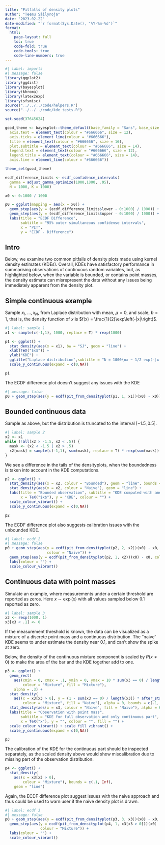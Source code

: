 ```yaml
---
title: "Pitfalls of density plots"
author: "Teemu Säilynoja"
date: "2023-02-22"
date-modified: "`r format(Sys.Date(), '%Y-%m-%d')`"
format:
  html:
    page-layout: full
    toc: true
    code-fold: true
    code-tools: true
    code-line-numbers: true
---
```


```r
#| label: imports
#| message: false
library(ggplot2)
library(ggdist)
library(bayesplot)
library(khroma)
library(latex2exp)
library(sfsmisc)
source("../../../code/helpers.R")
source("../../../code/kde_tests.R")

set.seed(37645624)

good_theme <- bayesplot::theme_default(base_family = "Sans", base_size = 14) + theme(
  axis.text = element_text(colour = "#666666", size = 12),
  axis.ticks = element_line(colour = "#666666"),
  title = element_text(colour = "#666666", size = 16),
  plot.subtitle = element_text(colour = "#666666", size = 14),
  legend.text = element_text(colour = "#666666", size = 12),
  legend.title = element_text(colour = "#666666", size = 14),
  axis.line = element_line(colour = "#666666"))

theme_set(good_theme)
```


```r
ecdf_difference_limits <- ecdf_confidence_intervals(
  gamma = adjust_gamma_optimize(1000,1000, .95),
  N = 1000, K = 1000)

x0 <- 0:1000 / 1000

p0 = ggplot(mapping = aes(x = x0)) +
  geom_step(aes(y = (ecdf_difference_limits$lower - 0:1000) / 1000)) +
  geom_step(aes(y = (ecdf_difference_limits$upper - 0:1000) / 1000)) +
  labs(title = "ECDF Difference",
       subtitle = "95% outer simultaneous confidense intervals",
       x = "PIT",
       y = "ECDF - Difference")

```
## Intro

Below, we examine two common pitfalls of density plots made using kernel density estimates (KDEs).
Overall, KDEs have satisfactory performance in summarising observations of continuous random variables,
but, as highlighted below, when the variable is bounded, or contains point masses, the density estimate
can misrepresent the data without any issues being immediately apparent from the density plot.

## Simple continuous example

Sample $x_1,\dots,x_N$, from Laplace distribution with mean, $\mu = 0$, and scale, $b=1$, that is,
the density function of $x$ is $f(x) = \frac{1}{2}\exp\left(-|x|\right)$.
```r
#| label: sample 1
x1 <- sample(c(-1,1), 1000, replace = T) * rexp(1000)
```

```r
p1 <- ggplot() +
  stat_density(aes(x = x1), bw = "SJ", geom = "line") +
  xlab(TeX("$x$")) +
  ylab("KDE") +
  ggtitle("Laplace distribution",subtitle = "N = 1000\nx ~ 1/2 exp(-|x|)") +
  scale_y_continuous(expand = c(0,NA))

p1
```

The ECDF difference plot doesn't suggest any issues with the KDE
```r
#| message: false
p0 + geom_step(aes(y = ecdf(pit_from_densityplot(p1, 1, x1))(x0) - x0))
```


## Bounded continuous data

Sample as above, but the distribution is truncated to the interval $[-1.5,0.5]$.

```r
#| label: sample 2
x2 <- x1
while (!all(x2 > -1.5, x2 < .5)) {
  mask <- (x2 < -1.5 | x2 > .5)
  x2[mask] = sample(c(-1,1), sum(mask), replace = T) * rexp(sum(mask))
}
```

We see a difference in the tails of the densityplots, when the boundedness is taken into account in the KDE computations.
```r
p2 <- ggplot() + 
  stat_density(aes(x = x2, colour = "Bounded"), geom = "line", bounds = c(-1.5, .5)) +
  stat_density(aes(x = x2, colour = "Naive"), geom = "line") + 
  labs(title = "Bounded observation", subtitle = "KDE computed with and without the bounds",
       x = TeX("$x$"), y = "KDE", colour = "") +
  scale_colour_vibrant() +
  scale_y_continuous(expand = c(0,NA))

p2
```

The ECDF difference plot also suggests calibration issues with the unbounded KDE. 
```r
#| label: ecdf 2
#| message: false
p0 + geom_step(aes(y = ecdf(pit_from_densityplot(p2, 2, x2))(x0) - x0,
                   colour = "Naive")) +
  geom_step(aes(y = ecdf(pit_from_densityplot(p2, 1, x2))(x0) - x0, colour = "Bounded")) +
  labs(colour = "") +
  scale_colour_vibrant()
```


## Continuous data with point masses

Simulate an example, where measurements under a certain threshold are reported as zeros.
Here $x\sim\exp(x)$ with all values sampled below $0.1$ reported as zero. 
```r
#| label: sample 3
x3 <- rexp(1000, 1)
x3[x3 < .1] <- 0
```

If the measurement threshold is known, the data can be visualized as a mixture of
a discrete point mass and a continuous distribution. The "naive" KDE seems to 
under estimate the density near $0.1$, and can't show the spike at zero. 

Below, the density of the continuous mixture component is scaled by $P(x \neq 0)$
to make the area of the bar and the KDE together add to one.
```r
p3 <- ggplot() + 
  geom_rect(
    aes(xmin = 0, xmax = .1, ymin = 0, ymax = 10 * sum(x3 == 0) / length(x3), 
        colour = "Mixture", fill = "Mixture"),
    alpha = .3) +
  stat_density(
    aes(x = x3[x3 > 0], y = (1 - sum(x3 == 0) / length(x3)) * after_stat(density), 
        colour = "Mixture", fill = "Naive"), alpha = 0, bounds = c(.1, Inf), outline.type = "upper") +
  stat_density(aes(x = x3, colour = "Naive", fill = "Naive"), alpha = 0, linewidth = 1, outline.type = "upper") +
  labs(title = "Observation with point mass",
       subtitle = "KDE for full observation and only continuous part",
       x = TeX("x"), y = "", colour = "", fill = "") +
  scale_colour_vibrant() + scale_fill_vibrant() +
  scale_y_continuous(expand = c(0,NA))

p3
```

The calibration of the KDE for the continuous part should be inspected separately,
as the scaled density above would show miscalibration due to missing part of the
observation distribution.  
```r
p4 <- ggplot() + 
  stat_density(
    aes(x = x3[x3 > 0], 
        colour = "Mixture"), bounds = c(.1, Inf),
    geom = "line")
```

Again, the ECDF difference plot suggest issues with the naive approach and thus 
could be used to warn user if the naive density plot is drawn.
```r
#| label: ecdf 3
#| message: false
p0 + geom_step(aes(y = ecdf(pit_from_densityplot(p3, 3, x3))(x0) - x0, colour = "Naive")) +
  geom_step(aes(y = ecdf(pit_from_densityplot(p4, 1, x3[x3 > 0]))(x0) - x0, 
                colour = "Mixture")) +
  labs(colour = "") +
  scale_colour_vibrant()
```





